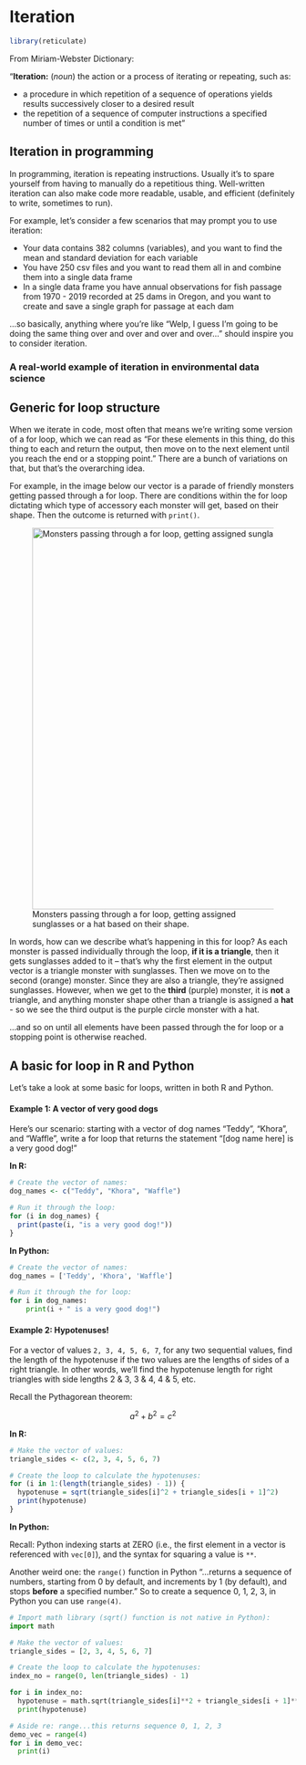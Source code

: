 # Iteration {#iteration}

```r
library(reticulate)
```


From Miriam-Webster Dictionary:

"**Iteration:** (*noun*) the action or a process of iterating or repeating, such as:

-   a procedure in which repetition of a sequence of operations yields results successively closer to a desired result
-   the repetition of a sequence of computer instructions a specified number of times or until a condition is met"

## Iteration in programming

In programming, iteration is repeating instructions. Usually it's to spare yourself from having to manually do a repetitious thing. Well-written iteration can also make code more readable, usable, and efficient (definitely to write, sometimes to run).

For example, let's consider a few scenarios that may prompt you to use iteration:

-   Your data contains 382 columns (variables), and you want to find the mean and standard deviation for each variable
-   You have 250 csv files and you want to read them all in and combine them into a single data frame
-   In a single data frame you have annual observations for fish passage from 1970 - 2019 recorded at 25 dams in Oregon, and you want to create and save a single graph for passage at each dam

...so basically, anything where you're like "Welp, I guess I'm going to be doing the same thing over and over and over and over..." should inspire you to consider iteration.

### A real-world example of iteration in environmental data science

## Generic for loop structure

When we iterate in code, most often that means we're writing some version of a for loop, which we can read as "For these elements in this thing, do this thing to each and return the output, then move on to the next element until you reach the end or a stopping point." There are a bunch of variations on that, but that's the overarching idea.

For example, in the image below our vector is a parade of friendly monsters getting passed through a for loop. There are conditions within the for loop dictating which type of accessory each monster will get, based on their shape. Then the outcome is returned with `print()`. 

![Monsters passing through a for loop, getting assigned sunglasses or a hat based on their shape.](images/for_loop_monsters.png "Monster accessories for loop."){width="669"}

In words, how can we describe what's happening in this for loop? As each monster is passed individually through the loop, **if it is a triangle**, then it gets sunglasses added to it -- that's why the first element in the output vector is a triangle monster with sunglasses. Then we move on to the second (orange) monster. Since they are also a triangle, they're assigned sunglasses. However, when we get to the **third** (purple) monster, it is **not** a triangle, and anything monster shape other than a triangle is assigned a **hat** - so we see the third output is the purple circle monster with a hat.

...and so on until all elements have been passed through the for loop or a stopping point is otherwise reached.

## A basic for loop in R and Python

Let's take a look at some basic for loops, written in both R and Python. 

#### Example 1: A vector of very good dogs

Here's our scenario: starting with a vector of dog names "Teddy", "Khora", and "Waffle", write a for loop that returns the statement "[dog name here] is a very good dog!"

**In R:**

```r
# Create the vector of names:
dog_names <- c("Teddy", "Khora", "Waffle")

# Run it through the loop:
for (i in dog_names) {
  print(paste(i, "is a very good dog!"))
}
```

**In Python:** 

```python
# Create the vector of names:
dog_names = ['Teddy', 'Khora', 'Waffle']

# Run it through the for loop:
for i in dog_names:
    print(i + " is a very good dog!")
```

#### Example 2: Hypotenuses!

For a vector of values `2, 3, 4, 5, 6, 7`, for any two sequential values, find the length of the hypotenuse if the two values are the lengths of sides of a right triangle. In other words, we'll find the hypotenuse length for right triangles with side lengths 2 & 3, 3 & 4, 4 & 5, etc. 

Recall the Pythagorean theorem: 

$$a^2 + b^2 = c^2$$

**In R:**

```r
# Make the vector of values: 
triangle_sides <- c(2, 3, 4, 5, 6, 7)

# Create the loop to calculate the hypotenuses: 
for (i in 1:(length(triangle_sides) - 1)) {
  hypotenuse = sqrt(triangle_sides[i]^2 + triangle_sides[i + 1]^2)
  print(hypotenuse)
}
```

**In Python:**

Recall: Python indexing starts at ZERO (i.e., the first element in a vector is referenced with `vec[0]`), and the syntax for squaring a value is `**`.

Another weird one: the `range()` function in Python "...returns a sequence of numbers, starting from 0 by default, and increments by 1 (by default), and stops **before** a specified number." So to create a sequence 0, 1, 2, 3, in Python you can use `range(4)`.

```python
# Import math library (sqrt() function is not native in Python):
import math

# Make the vector of values:
triangle_sides = [2, 3, 4, 5, 6, 7]

# Create the loop to calculate the hypotenuses: 
index_no = range(0, len(triangle_sides) - 1)

for i in index_no:
  hypotenuse = math.sqrt(triangle_sides[i]**2 + triangle_sides[i + 1]**2)
  print(hypotenuse)
```

```python
# Aside re: range...this returns sequence 0, 1, 2, 3
demo_vec = range(4)
for i in demo_vec:
  print(i)
```



